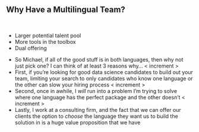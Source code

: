 ## Why Have a Multilingual Team?

<br>

::: {.incremental}

- Larger potential talent pool
- More tools in the toolbox
- Dual offering

:::

::: {.notes}

- So Michael, if all of the good stuff is in both languages, then why not just pick one?  I can think of at least 3 reasons why... < increment >
- First, if you're looking for good data science candidates to build out your team, limiting your search to only candidates who know one language or the other can slow your hiring process < increment >
- Second, once in awhile, I *will* run into a problem I'm trying to solve where one language has the perfect package and the other doesn't < increment >
- Lastly, I work at a consulting firm, and the fact that we can offer our clients the option to *choose* the language they want us to build the solution in is a huge value proposition that we have

:::